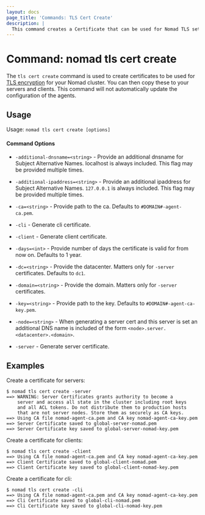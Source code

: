 ```yaml
---
layout: docs
page_title: 'Commands: TLS Cert Create'
description: |
  This command creates a Certificate that can be used for Nomad TLS setup.
---
```


# Command: nomad tls cert create

The `tls cert create` command is used to create certificates to be used for
[TLS encryption][] for your Nomad cluster. You can then copy these to your 
servers and clients. This command will not automatically update the 
configuration of the agents.

## Usage

Usage: `nomad tls cert create [options]`

#### Command Options

- `-additional-dnsname=<string>` - Provide an additional dnsname for Subject
  Alternative Names. localhost is always included. This flag may be provided
  multiple times.

- `-additional-ipaddress=<string>` - Provide an additional ipaddress for
  Subject Alternative Names. `127.0.0.1` is always included. This flag may be
  provided multiple times.

- `-ca=<string>` - Provide path to the ca. Defaults to `#DOMAIN#-agent-ca.pem`.

- `-cli` - Generate cli certificate.

- `-client` - Generate client certificate.

- `-days=<int>` - Provide number of days the certificate is valid for from now
  on. Defaults to 1 year.

- `-dc=<string>` - Provide the datacenter. Matters only for `-server`
  certificates. Defaults to `dc1`.

- `-domain=<string>` - Provide the domain. Matters only for `-server`
  certificates.

- `-key=<string>` - Provide path to the key. Defaults to
  `#DOMAIN#-agent-ca-key.pem`.

- `-node=<string>` - When generating a server cert and this server is set an
  additional DNS name is included of the form
  `<node>.server.<datacenter>.<domain>`.

- `-server` - Generate server certificate.

## Examples

Create a certificate for servers:

```shell-session
$ nomad tls cert create -server
==> WARNING: Server Certificates grants authority to become a
    server and access all state in the cluster including root keys
    and all ACL tokens. Do not distribute them to production hosts
    that are not server nodes. Store them as securely as CA keys.
==> Using CA file nomad-agent-ca.pem and CA key nomad-agent-ca-key.pem
==> Server Certificate saved to global-server-nomad.pem
==> Server Certificate key saved to global-server-nomad-key.pem
```

Create a certificate for clients:

```shell-session
$ nomad tls cert create -client
==> Using CA file nomad-agent-ca.pem and CA key nomad-agent-ca-key.pem
==> Client Certificate saved to global-client-nomad.pem
==> Client Certificate key saved to global-client-nomad-key.pem
```

Create a certificate for cli:

```shell-session
$ nomad tls cert create -cli
==> Using CA file nomad-agent-ca.pem and CA key nomad-agent-ca-key.pem
==> Cli Certificate saved to global-cli-nomad.pem
==> Cli Certificate key saved to global-cli-nomad-key.pem
```

[TLS encryption]: https://learn.hashicorp.com/tutorials/nomad/security-enable-tls?in=nomad/transport-security